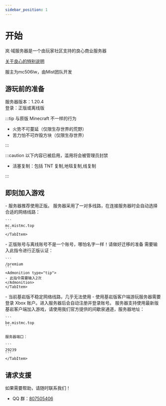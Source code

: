 ```yaml
---
sidebar_position: 1
---
```



# 开始
岚·域服务器是一个由玩家社区支持的良心商业服务器

[关于良心的特别说明](./goodxin)

服主为mc506lw，由Mist团队开发
## 游玩前的准备

服务器版本：1.20.4  
登录：正版或离线版

:::tip 与原版 Minecraft 不一样的行为

- 火势不可蔓延（仅限生存世界的荒野）
- 苦力怕不可炸毁方块（仅限生存世界）

:::

:::caution 以下内容已被启用，滥用将会被管理员封禁

- 活塞复制：包括 TNT 复制,地毯复制,线复制

:::

## 即刻加入游戏

<Tabs>
  <TabItem value="ojang" label="Java版" default>
    <Admonition type="tip">
      - 服务器推荐使用正版。
    </Admonition>
    服务器采用了一对多线路，在连接服务器时会自动选择合适的网络线路： 
    
    ```
    mc.mistmc.top
    ```
    </TabItem>

  <TabItem value="good" label="正版认证">
    <Admonition type="danger">
    - 正版账号与离线账号不是一个账号，哪怕名字一样！请做好迁移的准备
    </Admonition>
    需要输入此指令进行正版认证：

    ```
    /premium
    ```
    <Admonition type="tip">
    - 此指令需要输入2次
    </Admonition>
    </TabItem>

  <TabItem value="bedrock" label="基岩版">
    <Admonition type="caution">
    - 当前基岩版不稳定网络线路，几乎无法使用
    </Admonition>
    <Admonition type="tip">
    - 使用基岩版客户端游玩服务器需要登录 Xbox 账户。进入服务器后会自动注册并登录账号。
    </Admonition>
    服务器支持使用最新版基岩客户端加入游戏，请使用我们官方提供的间歇泉通道，服务器地址：

    ```
    be.mistmc.top
    ```

    服务器端口：

    ```
    29239
    ```
    </TabItem>

</Tabs>

## 请求支援

如果需要帮助，请随时联系我们！

- QQ 群：[807505406](http://qm.qq.com/cgi-bin/qm/qr?_wv=1027&k=T6yM-D3bmhVyfNCPUYXJVHvsR-lnBS5L&authKey=RHNudvIQ0B747p581y93kX6Cb%2FW88%2FQ%2FFQtnpTb7xciDcaQH3hBuVTe6pKMAA7Jj&noverify=0&group_code=807505406)
